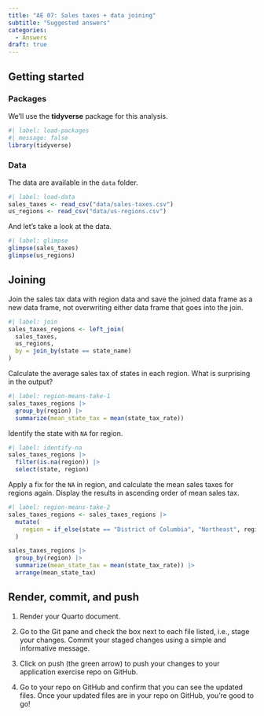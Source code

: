 ```yaml
---
title: "AE 07: Sales taxes + data joining"
subtitle: "Suggested answers"
categories: 
  - Answers
draft: true
---
```


## Getting started

### Packages

We'll use the **tidyverse** package for this analysis.

```r
#| label: load-packages
#| message: false
library(tidyverse)
```

### Data

The data are available in the `data` folder.

```r
#| label: load-data
sales_taxes <- read_csv("data/sales-taxes.csv")
us_regions <- read_csv("data/us-regions.csv")
```

And let's take a look at the data.

```r
#| label: glimpse
glimpse(sales_taxes)
glimpse(us_regions)
```

## Joining

Join the sales tax data with region data and save the joined data frame as a new data frame, not overwriting either data frame that goes into the join.

```r
#| label: join
sales_taxes_regions <- left_join(
  sales_taxes, 
  us_regions, 
  by = join_by(state == state_name)
)
```

Calculate the average sales tax of states in each region.
What is surprising in the output?

```r
#| label: region-means-take-1
sales_taxes_regions |>
  group_by(region) |>
  summarize(mean_state_tax = mean(state_tax_rate))
```

Identify the state with `NA` for region.

```r
#| label: identify-na
sales_taxes_regions |>
  filter(is.na(region)) |>
  select(state, region)
```

Apply a fix for the `NA` in region, and calculate the mean sales taxes for regions again.
Display the results in ascending order of mean sales tax.

```r
#| label: region-means-take-2
sales_taxes_regions <- sales_taxes_regions |>
  mutate(
    region = if_else(state == "District of Columbia", "Northeast", region)
  )

sales_taxes_regions |>
  group_by(region) |>
  summarize(mean_state_tax = mean(state_tax_rate)) |>
  arrange(mean_state_tax)
```

## Render, commit, and push

1.  Render your Quarto document.

2.  Go to the Git pane and check the box next to each file listed, i.e., stage your changes.
    Commit your staged changes using a simple and informative message.

3.  Click on push (the green arrow) to push your changes to your application exercise repo on GitHub.

4.  Go to your repo on GitHub and confirm that you can see the updated files.
    Once your updated files are in your repo on GitHub, you're good to go!
